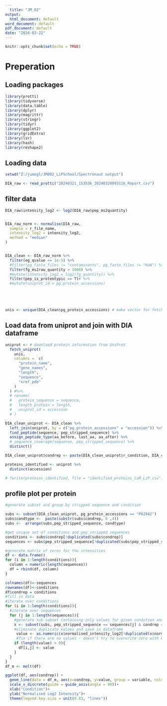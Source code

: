 ```yaml
---
  title: "JM_02"
output:
  html_document: default
word_document: default
pdf_document: default
date: "2024-03-22"
---
```

  
```r
knitr::opts_chunk$set(echo = TRUE)
```
# Preperation

## Loading packages 

```r

library(protti)
library(tidyverse)
library(data.table)
library(dplyr)
library(magrittr)
library(stringr)
library(tidyr)
library(ggplot2)
library(gridExtra)
library(lsr)
library(hash)
library(reshape2)

```

## Loading data


```r

setwd("Z:/jumogl/JM002_LiPSchool/Spectronaut output")

DIA_raw <- read_protti("20240321_153536_20240320093116_Report.csv")
```
## filter data

```r


DIA_raw$intensity_log2 <- log2(DIA_raw$pep_ms2quantity)


DIA_raw_norm <- normalise(DIA_raw,
  sample = r_file_name,
  intensity_log2 = intensity_log2,
  method = "median"
)


DIA_clean <- DIA_raw_norm %>%
  filter(eg_qvalue <= 1e-5) %>%
  #filter(pg_fasta_files != "contaminants", pg_fasta_files != "NaN") %>%
  filter(fg_ms2raw_quantity > 1000) %>%
  #mutate(intensity_log2 = log2(fg_quantity)) %>%
  filter(pep_is_proteotypic == T)# %>%
  #mutate(uniprot_id = pg_protein_accessions)





unis <- unique(DIA_clean$pg_protein_accessions) # make vector for fetch_uniprot
```
## Load data from uniprot and join with DIA dataframe

```r

uniprot <- # download protein information from UniProt
  fetch_uniprot(
    unis,
    columns =  c(
      "protein_name",
      "gene_names",
      "length",
      "sequence",
      "xref_pdb"
    )
  ) #%>%
  # rename(
  #   protein_sequence = sequence,
  #   length_protein = length,
  #   uniprot_id = accession
  # )

DIA_clean_uniprot <- DIA_clean %>%
  left_join(uniprot, by = c("pg_protein_accessions" = "accession")) %>% # rejoin with annotations
  find_peptide(sequence, pep_stripped_sequence) %>%
  assign_peptide_type(aa_before, last_aa, aa_after) %>%
  # sequence_coverage(sequence, pep_stripped_sequence) %>%
  distinct()

DIA_clean_uniprot$condrep <- paste(DIA_clean_uniprot$r_condition, DIA_clean_uniprot$r_replicate, sep = "_")

proteins_identified <- uniprot %>%
  distinct(accession)

# fwrite(proteins_identified, file = "identified_proteins_CaM_LiP.csv", sep = ",")


```

## profile plot per protein


```r

#generate subset and group by stripped sequence and condition

subs <- subset(DIA_clean_uniprot, pg_protein_accessions == "P62942")
subs$condtype <-  paste(substr(subs$condrep, 0 ,4))
subs <-  arrange(subs,pep_stripped_sequence, condtype)

#get unique set of conditions and pep_stripped_sequences
conditions <- subs$condrep[!duplicated(subs$condrep)]
sequences <- subs$pep_stripped_sequence[!duplicated(subs$pep_stripped_sequence)]

#generate matrix of zeros for the intensities
df <- data.frame()
for (i in 1:length(conditions)){
  column = numeric(length(sequences))
  df = rbind(df, column)
}

colnames(df)<-sequences
rownames(df)<-conditions
df$condrep = conditions
#fill in data
#iterate over conditions
for (i in 1:length(conditions)){
  #iterate over sequences
  for (j in 1:length(sequences)){
    #generate sub-subset containing only values for given condition and sequence (single value or list of duplicates)
    x <- subset(subs, pep_stripped_sequence == sequences[j] & condrep == conditions[i])
    #eliminate duplicate values and save in dataframe
     value <- as.numeric(x$normalised_intensity_log2[!duplicated(x$normalised_intensity_log2)])
     #fix if there are no values - doesn't try to overwrite zero with empty value
    if (length(value) > 0){
      df[i,j] <- value
    }
  }
}
df_m <- melt(df)

ggplot(df, aes(condrep)) +
  geom_line(data = df_m, aes(x=condrep, y=value, group = variable, colour = variable))+
  scale_x_discrete(guide = guide_axis(angle = 90))+
  xlab("Condition")+
  ylab("Normalised Log2 Intensity")+
  theme(legend.key.size = unit(0.83, "lines"))




```